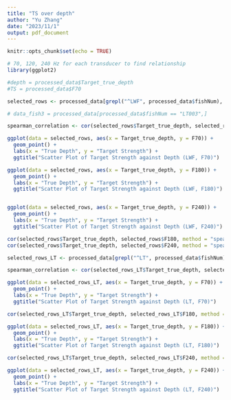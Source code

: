 ```yaml
---
title: "TS over depth"
author: "Yu Zhang"
date: "2023/11/1"
output: pdf_document
---
```


```r
knitr::opts_chunk$set(echo = TRUE)
```

```r
# 70, 120, 240 Hz for each transducer to find relationship
library(ggplot2)

#depth = processed_data$Target_true_depth
#TS = processed_data$F70

```


```r
selected_rows <- processed_data[grepl("^LWF", processed_data$fishNum), ]

# data_fish3 = processed_data[processed_data$fishNum == "LT003",]

spearman_correlation <- cor(selected_rows$Target_true_depth, selected_rows$F70, method = "spearman")

ggplot(data = selected_rows, aes(x = Target_true_depth, y = F70)) +
  geom_point() +
  labs(x = "True Depth", y = "Target Strength") +
  ggtitle("Scatter Plot of Target Strength against Depth (LWF, F70)")
```



```r
ggplot(data = selected_rows, aes(x = Target_true_depth, y = F180)) +
  geom_point() +
  labs(x = "True Depth", y = "Target Strength") +
  ggtitle("Scatter Plot of Target Strength against Depth (LWF, F180)")


ggplot(data = selected_rows, aes(x = Target_true_depth, y = F240)) +
  geom_point() +
  labs(x = "True Depth", y = "Target Strength") +
  ggtitle("Scatter Plot of Target Strength against Depth (LWF, F240)")
```
```r
cor(selected_rows$Target_true_depth, selected_rows$F180, method = "spearman")
cor(selected_rows$Target_true_depth, selected_rows$F240, method = "spearman")
```

```r
selected_rows_LT <- processed_data[grepl("^LT", processed_data$fishNum), ]

spearman_correlation <- cor(selected_rows_LT$Target_true_depth, selected_rows_LT$F70, method = "spearman")

ggplot(data = selected_rows_LT, aes(x = Target_true_depth, y = F70)) +
  geom_point() +
  labs(x = "True Depth", y = "Target Strength") +
  ggtitle("Scatter Plot of Target Strength against Depth (LT, F70)")

```

```r
cor(selected_rows_LT$Target_true_depth, selected_rows_LT$F180, method = "spearman")

ggplot(data = selected_rows_LT, aes(x = Target_true_depth, y = F180)) +
  geom_point() +
  labs(x = "True Depth", y = "Target Strength") +
  ggtitle("Scatter Plot of Target Strength against Depth (LT, F180)")
```
```r
cor(selected_rows_LT$Target_true_depth, selected_rows_LT$F240, method = "spearman")

ggplot(data = selected_rows_LT, aes(x = Target_true_depth, y = F240)) +
  geom_point() +
  labs(x = "True Depth", y = "Target Strength") +
  ggtitle("Scatter Plot of Target Strength against Depth (LT, F240)")
```


